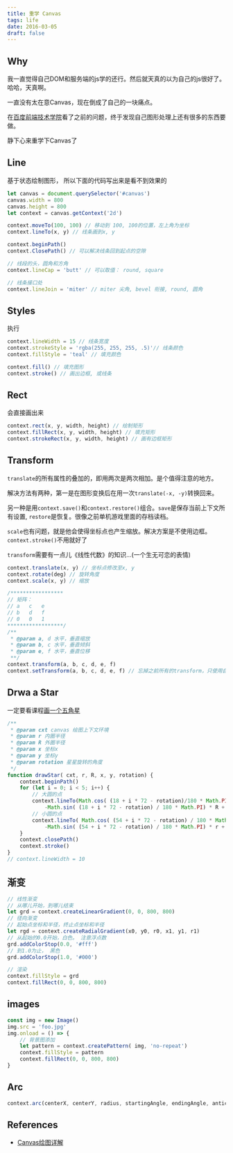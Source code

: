 ```yaml
---
title: 重学 Canvas
tags: life
date: 2016-03-05
draft: false
---
```


## Why

我一直觉得自己DOM和服务端的js学的还行。然后就天真的以为自己的js很好了。哈哈，天真啊。

一直没有太在意Canvas，现在倒成了自己的一块痛点。

在[百度前端技术学院](http://ife.baidu.com)看了之前的问题，终于发现自己图形处理上还有很多的东西要做。

静下心来重学下Canvas了

## Line

基于状态绘制图形， 所以下面的代码写出来是看不到效果的
```js
let canvas = document.querySelector('#canvas')
canvas.width = 800
canvas.height = 800
let context = canvas.getContext('2d')

context.moveTo(100, 100) // 移动到 100, 100的位置，左上角为坐标
context.lineTo(x, y) // 线条画到x, y

context.beginPath()
context.ClosePath() // 可以解决线条回到起点的空隙

// 线段的头，圆角和方角
context.lineCap = 'butt' // 可以取值： round, square

// 线条接口处
context.lineJoin = 'miter' // miter 尖角, bevel 衔接, round, 圆角
```

## Styles

执行
```js
context.lineWidth = 15 // 线条宽度
context.strokeStyle = 'rgba(255, 255, 255, .5)'// 线条颜色
context.fillStyle = 'teal' // 填充颜色

context.fill() // 填充图形
context.stroke() // 画出边框, 或线条
```

## Rect

会直接画出来

```js
context.rect(x, y, width, height) // 绘制矩形
context.fillRect(x, y, width, height) // 填充矩形
context.strokeRect(x, y, width, height) // 画有边框矩形
```

## Transform

`translate`的所有属性的叠加的，即用两次是两次相加。是个值得注意的地方。

解决方法有两种，第一是在图形变换后在用一次`translate(-x, -y)`转换回来。

另一种是用`context.save()`和`context.restore()`组合。`save`是保存当前上下文所有设置, `restore`是恢复。很像之前单机游戏里面的存档读档。

`scale`也有问题，就是他会使得坐标点也产生缩放。解决方案是不使用边框。`context.stroke()`不用就好了

`transform`需要有一点儿《线性代数》的知识...(一个生无可恋的表情)

```js
context.translate(x, y) // 坐标点修改至x, y
context.rotate(deg) // 旋转角度
context.scale(x, y) // 缩放

/*****************
// 矩阵：
// a   c   e
// b   d   f
// 0   0   1
******************/
/**
 * @param a, d 水平，垂直缩放
 * @param b, c 水平，垂直倾斜
 * @param e, f 水平，垂直位移
 **/
context.transform(a, b, c, d, e, f)
context.setTransform(a, b, c, d, e, f) // 忘掉之前所有的transform，只使用自己的transform
```

## Drwa a Star

一定要看课程[画一个五角星](http://www.imooc.com/video/3488)

```js
/**
 * @param cxt canvas 绘图上下文环境
 * @param r 内圈半径
 * @param R 外圈半径
 * @param x 坐标x
 * @param y 坐标y
 * @param rotation 星星旋转的角度
 */
function drawStar( cxt, r, R, x, y, rotation) {
    context.beginPath()
    for (let i = 0; i < 5; i++) {
        // 大圆的点
        context.lineTo(Math.cos( (18 + i * 72 - rotation)/180 * Math.PI ) * R+ x,
            -Math.sin( (18 + i * 72 - rotation) / 180 * Math.PI) * R + y)
        // 小圆的点
        context.lineTo( Math.cos( (54 + i * 72 - rotation) / 180 * Math.PI ) * r + x,
            -Math.sin( (54 + i * 72 - rotation) / 180 * Math.PI) * r + y)
    }
    context.closePath()
    context.stroke()
}
// context.lineWidth = 10
```

## 渐变

```js
// 线性渐变
// 从哪儿开始，到哪儿结束
let grd = context.createLinearGradient(0, 0, 800, 800)
// 径向渐变
// 起始点坐标和半径，终止点坐标和半径
let rgd = context.createRadialGradient(x0, y0, r0, x1, y1, r1)
// 从起始的0.0开始，白色。 注意浮点数
grd.addColorStop(0.0, '#fff')
// 到1.0为止， 黑色
grd.addColorStop(1.0, '#000')

// 渲染
context.fillStyle = grd
context.fillRect(0, 0, 800, 800)
```

## images

```js
const img = new Image()
img.src = 'foo.jpg'
img.onload = () => {
    // 背景图添加
    let pattern = context.createPattern( img, 'no-repeat')
    context.fillStyle = pattern
    context.fillRect(0, 0, 800, 800)
}
```

## Arc


```js
context.arc(centerX, centerY, radius, startingAngle, endingAngle, anticlockwise = false)
```


## References

* [Canvas绘图详解](http://www.imooc.com/learn/185)
